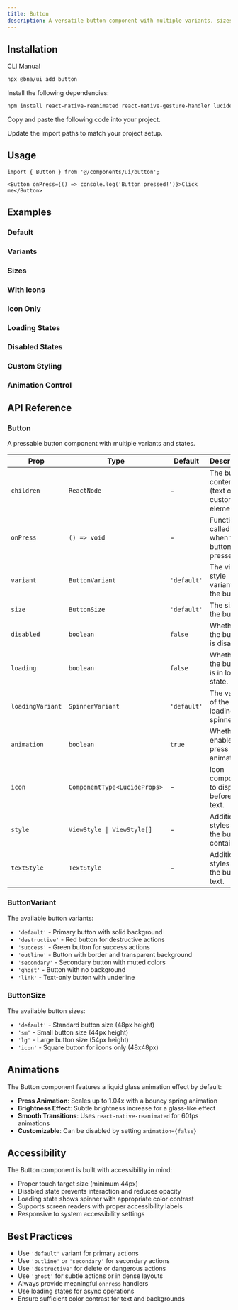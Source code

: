 ```yaml
---
title: Button
description: A versatile button component with multiple variants, sizes, and interactive animations.
---
```


<ComponentPreview
  name='button-demo'
  description='A basic button with default styling'
/>

## Installation

<CodeTabs>

<TabsList>
  <TabsTrigger value="cli">CLI</TabsTrigger>
  <TabsTrigger value="manual">Manual</TabsTrigger>
</TabsList>
<TabsContent value="cli">

```bash
npx @bna/ui add button
```

</TabsContent>

<TabsContent value="manual">

<Steps>

<Step>Install the following dependencies:</Step>

```bash
npm install react-native-reanimated react-native-gesture-handler lucide-react-native
```

<Step>Copy and paste the following code into your project.</Step>

<ComponentSource name='button' title='components/ui/button.tsx' />

<Step>Update the import paths to match your project setup.</Step>

</Steps>

</TabsContent>

</CodeTabs>

## Usage

```tsx
import { Button } from '@/components/ui/button';
```

```tsx
<Button onPress={() => console.log('Button pressed!')}>Click me</Button>
```

## Examples

### Default

<ComponentPreview
  name='button-demo'
  description='A basic button with default styling'
/>

### Variants

<ComponentPreview
  name='button-variants'
  description='Buttons with different visual styles'
/>

### Sizes

<ComponentPreview
  name='button-sizes'
  description='Buttons in different sizes'
/>

### With Icons

<ComponentPreview
  name='button-with-icons'
  description='Buttons with leading icons'
/>

### Icon Only

<ComponentPreview
  name='button-icon-only'
  description='Icon-only buttons for compact layouts'
/>

### Loading States

<ComponentPreview
  name='button-loading'
  description='Buttons with loading spinners'
/>

### Disabled States

<ComponentPreview
  name='button-disabled'
  description='Buttons in disabled state'
/>

### Custom Styling

<ComponentPreview
  name='button-custom'
  description='Buttons with custom colors and styles'
/>

### Animation Control

<ComponentPreview
  name='button-animation'
  description='Buttons with and without animations'
/>

## API Reference

### Button

A pressable button component with multiple variants and states.

| Prop             | Type                         | Default     | Description                                   |
| ---------------- | ---------------------------- | ----------- | --------------------------------------------- |
| `children`       | `ReactNode`                  | -           | The button content (text or custom elements). |
| `onPress`        | `() => void`                 | -           | Function called when the button is pressed.   |
| `variant`        | `ButtonVariant`              | `'default'` | The visual style variant of the button.       |
| `size`           | `ButtonSize`                 | `'default'` | The size of the button.                       |
| `disabled`       | `boolean`                    | `false`     | Whether the button is disabled.               |
| `loading`        | `boolean`                    | `false`     | Whether the button is in loading state.       |
| `loadingVariant` | `SpinnerVariant`             | `'default'` | The variant of the loading spinner.           |
| `animation`      | `boolean`                    | `true`      | Whether to enable press animations.           |
| `icon`           | `ComponentType<LucideProps>` | -           | Icon component to display before the text.    |
| `style`          | `ViewStyle \| ViewStyle[]`   | -           | Additional styles for the button container.   |
| `textStyle`      | `TextStyle`                  | -           | Additional styles for the button text.        |

### ButtonVariant

The available button variants:

- `'default'` - Primary button with solid background
- `'destructive'` - Red button for destructive actions
- `'success'` - Green button for success actions
- `'outline'` - Button with border and transparent background
- `'secondary'` - Secondary button with muted colors
- `'ghost'` - Button with no background
- `'link'` - Text-only button with underline

### ButtonSize

The available button sizes:

- `'default'` - Standard button size (48px height)
- `'sm'` - Small button size (44px height)
- `'lg'` - Large button size (54px height)
- `'icon'` - Square button for icons only (48x48px)

## Animations

The Button component features a liquid glass animation effect by default:

- **Press Animation**: Scales up to 1.04x with a bouncy spring animation
- **Brightness Effect**: Subtle brightness increase for a glass-like effect
- **Smooth Transitions**: Uses `react-native-reanimated` for 60fps animations
- **Customizable**: Can be disabled by setting `animation={false}`

## Accessibility

The Button component is built with accessibility in mind:

- Proper touch target size (minimum 44px)
- Disabled state prevents interaction and reduces opacity
- Loading state shows spinner with appropriate color contrast
- Supports screen readers with proper accessibility labels
- Responsive to system accessibility settings

## Best Practices

- Use `'default'` variant for primary actions
- Use `'outline'` or `'secondary'` for secondary actions
- Use `'destructive'` for delete or dangerous actions
- Use `'ghost'` for subtle actions or in dense layouts
- Always provide meaningful `onPress` handlers
- Use loading states for async operations
- Ensure sufficient color contrast for text and backgrounds
